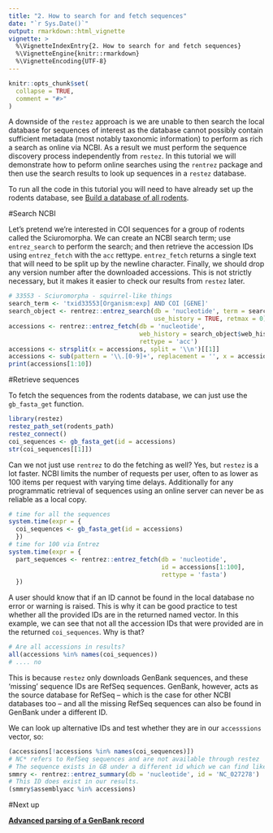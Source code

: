 ```yaml
---
title: "2. How to search for and fetch sequences"
date: "`r Sys.Date()`"
output: rmarkdown::html_vignette
vignette: >
  %\VignetteIndexEntry{2. How to search for and fetch sequences}
  %\VignetteEngine{knitr::rmarkdown}
  %\VignetteEncoding{UTF-8}
---
```


```r
knitr::opts_chunk$set(
  collapse = TRUE,
  comment = "#>"
)
```

A downside of the `restez` approach is we are unable to then search the local database for sequences of interest as the database cannot possibly contain sufficient metadata (most notably taxonomic information) to perform as rich a search as online via NCBI. As a result we must perform the sequence discovery process independently from `restez`. In this tutorial we will demonstrate how to peform online searches using the `rentrez` package and then use the search results to look up sequences in a `restez` database.

To run all the code in this tutorial you will need to have already set up the rodents database, see [Build a database of all rodents](https://antonellilab.github.io/restez/articles/rodents.html).

#Search NCBI

Let's pretend we're interested in COI sequences for a group of rodents called the Sciuromorpha. We can create an NCBI search term; use `entrez_search` to perform the search; and then retrieve the accession IDs using `entrez_fetch` with the `acc` rettype. `entrez_fetch` returns a single text that will need to be split up by the newline character. Finally, we should drop any version number after the downloaded accessions. This is not strictly necessary, but it makes it easier to check our results from `restez` later.


```r
# 33553 - Sciuromorpha - squirrel-like things
search_term <- 'txid33553[Organism:exp] AND COI [GENE]'
search_object <- rentrez::entrez_search(db = 'nucleotide', term = search_term,
                                        use_history = TRUE, retmax = 0)
accessions <- rentrez::entrez_fetch(db = 'nucleotide',
                                    web_history = search_object$web_history,
                                    rettype = 'acc')
accessions <- strsplit(x = accessions, split = '\\n')[[1]]
accessions <- sub(pattern = '\\.[0-9]+', replacement = '', x = accessions)
print(accessions[1:10])
```

#Retrieve sequences

To fetch the sequences from the rodents database, we can just use the `gb_fasta_get` function.

```r
library(restez)
restez_path_set(rodents_path)
restez_connect()
coi_sequences <- gb_fasta_get(id = accessions)
str(coi_sequences[[1]])
```

Can we not just use `rentrez` to do the fetching as well? Yes, but `restez` is a lot faster. NCBI limits the number of requests per user, often to as lower as 100 items per request with varying time delays. Additionally for any programmatic retrieval of sequences using an online server can never be as reliable as a local copy.

```r
# time for all the sequences
system.time(expr = {
  coi_sequences <- gb_fasta_get(id = accessions)
  })
# time for 100 via Entrez
system.time(expr = {
  part_sequences <- rentrez::entrez_fetch(db = 'nucleotide',
                                          id = accessions[1:100],
                                          rettype = 'fasta')
  })
```

A user should know that if an ID cannot be found in the local database no error or warning is raised. This is why it can be good practice to test whether all the provided IDs are in the returned named vector. In this example, we can see that not all the accession IDs that were provided are in the returned `coi_sequences`. Why is that?

```r
# Are all accessions in results?
all(accessions %in% names(coi_sequences))
# .... no
```

This is because `restez` only downloads GenBank sequences, and these 'missing' sequence IDs are RefSeq sequences. GenBank, however, acts as the source database for RefSeq -- which is the case for other NCBI databases too -- and all the missing RefSeq sequences can also be found in GenBank under a different ID.

We can look up alternative IDs and test whether they are in our `accesssions` vector, so:

```r
(accessions[!accessions %in% names(coi_sequences)])
# NC* refers to RefSeq sequences and are not available through restez
# The sequence exists in GB under a different id which we can find like so
smmry <- rentrez::entrez_summary(db = 'nucleotide', id = 'NC_027278')
# This ID does exist in our results.
(smmry$assemblyacc %in% accessions)
```

#Next up

**[Advanced parsing of a GenBank record](https://antonellilab.github.io/restez/articles/parsing.html)**